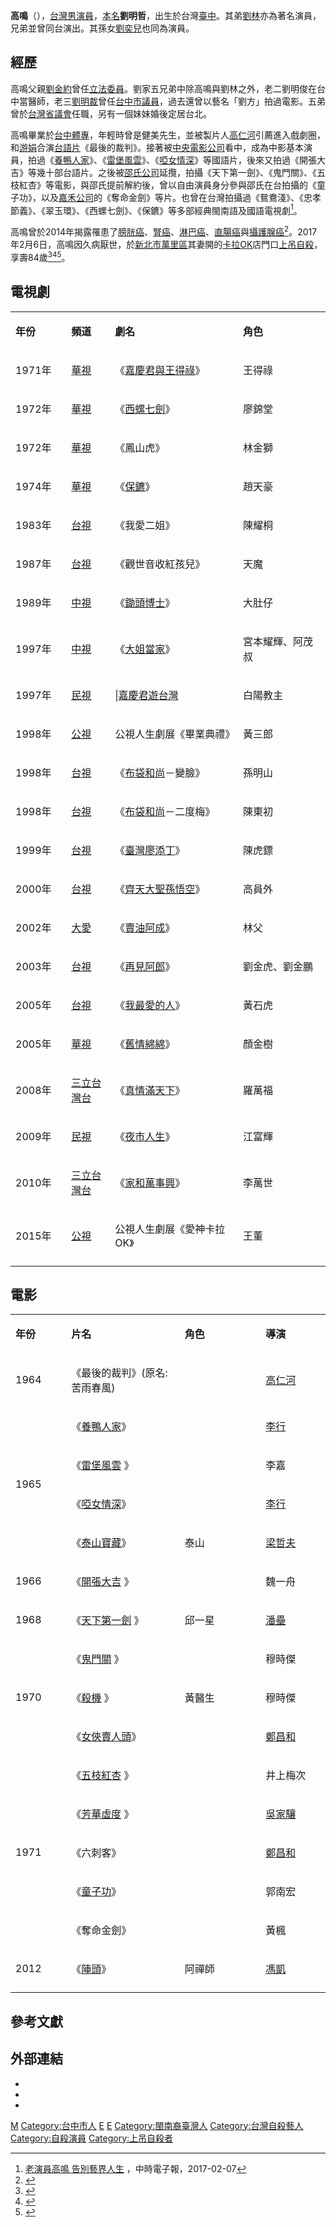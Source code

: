 {{Other uses|高鸣}}
{{noteTA|1=于真=>zh-hant:于真;}}
{{藝人
|姓名 = 高鳴
|類型 = 男演員
|圖片 = 
|圖片尺寸 = 
|圖片簡介 = 
|原名 = 劉明哲
|國籍 = {{ROC}}
|出生日期 = {{birth date|1933|4|16}}
|出生地 = {{TWN-JPN}}[[臺中州|台中州]]（今[[台中市|台中市]]）
|逝世日期 = {{death date and age|2017|2|6|1933|4|16}}
|逝世地點 = {{TWN}}[[新北市|新北市]][[萬里區|萬里區]]
|死因= 
|墓地= [[海葬|海葬]]
|職業 = [[演員|演員]]
|語言 = [[中華民國國語|國語]]、[[台語|台語]]
|配偶 = -{于}-真
|兒女 = 兩子   前妻所生<br />兩女（劉子瑜、劉妍纓）
|父母 = [[劉金約|劉金約]]（父）
|親屬 = 劉明裁（弟）<br />劉明俊（弟）<br />[[劉林|劉林]]（弟）<br />[[劉奕兒|劉奕兒]]（孫女）<br />劉阡睿（孫女）<br /><br />林家妘（外孫女）
|教育程度 = 
|出道作 = 
|出道年份 = 
|代表作 =《嘉慶君與王得祿》<br>《[[西螺七劍|西螺七劍]]》<br>《[[真情滿天下|真情滿天下]]》
|活躍年代 = 
|經紀公司 =
|網站 =
|imdb = 0438067 
}}
'''高鳴'''（{{bd|1933年|4月16日|2017年|2月6日|catIdx=Gao}}），[[台灣|台灣]][[男演員|男演員]]，[[本名|本名]]'''劉明哲'''，出生於台灣[[臺中|臺中]]。其弟[[劉林|劉林]]亦為著名演員，兄弟並曾同台演出。其孫女[[劉奕兒|劉奕兒]]也同為演員。

==經歷==
高鳴父親[[劉金約|劉金約]]曾任[[立法委員|立法委員]]。劉家五兄弟中除高鳴與劉林之外，老二劉明俊在台中當醫師，老三[[劉明裁|劉明裁]]曾任[[台中市議員|台中市議員]]，過去還曾以藝名「劉方」拍過電影。五弟曾於[[台灣省議會|台灣省議會]]任職，另有一個妹妹婚後定居台北。

高鳴畢業於[[台中體專|台中體專]]，年輕時曾是健美先生，並被製片人[[高仁河|高仁河]]引薦進入戲劇圈，和[[游娟|游娟]]合演[[台語片|台語片]]《最後的裁判》。接著被[[中央電影公司|中央電影公司]]看中，成為中影基本演員，拍過《[[養鴨人家|養鴨人家]]》、《[[雷堡風雲|雷堡風雲]]》、《[[啞女情深|啞女情深]]》等國語片，後來又拍過《開張大吉》等幾十部台語片。之後被[[邵氏公司|邵氏公司]]延攬，拍攝《天下第一劍》、《鬼門關》、《五枝紅杏》等電影，與邵氏提前解約後，曾以自由演員身分參與邵氏在台拍攝的《童子功》，以及[[嘉禾公司|嘉禾公司]]的《奪命金劍》等片。也曾在台灣拍攝過《鴛鴦淺》、《忠孝節義》、《翠玉環》、《西螺七劍》、《保鑣》等多部經典閩南語及國語電視劇<ref>[http://www.chinatimes.com/newspapers/20170207000323-260112 老演員高鳴 告別藝界人生] {{Wayback|url=http://www.chinatimes.com/newspapers/20170207000323-260112 |date=20170919005522 }}，中時電子報，2017-02-07</ref>。

高鳴曾於2014年揭露罹患了[[膀胱癌|膀胱癌]]、[[腎癌|腎癌]]、[[淋巴癌|淋巴癌]]、[[直腸癌|直腸癌]]與[[攝護腺癌|攝護腺癌]]<ref>{{cite news|url=http://www.chinatimes.com/newspapers/20140317000585-260112|title=高鳴與妻相約海葬 牌位都省了|date=2014-03-17|author=林怡秀|agency=中時電子報|accessdate=2017-02-06|archive-date=2017-02-06|archive-url=https://web.archive.org/web/20170206184604/http://www.chinatimes.com/newspapers/20140317000585-260112|dead-url=no}}</ref>。2017年2月6日，高鳴因久病厭世，於[[新北市|新北市]][[萬里區|萬里區]]其妻開的[[卡拉OK|卡拉OK]]店門口[[上吊自殺|上吊自殺]]，享壽84歲<ref>{{cite news|url=http://www.cna.com.tw/news/firstnews/201702065014-1.aspx|title=高鳴久病厭世 資深閩南語演員疑上吊輕生|date=2017-02-06|agency=中央社|accessdate=2017-02-06|archive-date=2017-02-06|archive-url=https://web.archive.org/web/20170206053212/http://www.cna.com.tw/news/firstnews/201702065014-1.aspx|dead-url=no}}</ref><ref>{{cite news|url=http://www.cna.com.tw/news/amov/201702060139-1.aspx|title=高鳴久病厭世 妻于真透露早有輕生念頭|date=2017-02-06|agency=中央社|accessdate=2017-02-06|archive-date=2017-02-06|archive-url=https://web.archive.org/web/20170206063518/http://www.cna.com.tw/news/amov/201702060139-1.aspx|dead-url=no}}</ref><ref>{{cite news|url=http://www.appledaily.com.tw/realtimenews/article/local/20170206/1049817/|title=資深閩南語演員高鳴 今晨萬里家中上吊亡|date=2017-02-06|agency=臺灣蘋果日報|accessdate=2017-02-06|archive-date=2017-02-06|archive-url=https://web.archive.org/web/20170206063324/http://www.appledaily.com.tw/realtimenews/article/local/20170206/1049817/|dead-url=no}}</ref>。

== 電視劇 ==
{|class="wikitable" style="width:60%"
|- style="background:cornflowerblue; color:white" align=center
|style="width:5%"|'''年份'''
|style="width:6%"|'''頻道'''
|style="width:18%"|'''劇名'''
|style="width:12%"|'''角色'''
|-
|1971年||[[華視|華視]]||《[[嘉慶君與王得祿|嘉慶君與王得祿]]》 || 王得祿
|-
|1972年||[[華視|華視]]||《[[西螺七劍|西螺七劍]]》|| 廖錦堂
|-
|1972年||[[華視|華視]]||《鳳山虎》|| 林金獅
|-
|1974年||[[華視|華視]]||《[[保鑣_(1974年電視劇)|保鑣]]》 || 趙天豪　　
|-
|1983年||[[台視|台視]]||《我愛二姐》|| 陳耀桐
|-
|1987年||[[台視|台視]]||《觀世音收紅孩兒》|| 天魔
|-
|1989年||[[中視|中視]]||《[[鋤頭博士|鋤頭博士]]》|| 大肚仔
|-
|1997年||[[中視|中視]]||《[[大姐當家|大姐當家]]》|| 宮本耀輝、阿茂叔
|-
| 1997年||[[民視|民視]]|| |[[嘉慶君遊台灣_(1997年電視劇)|嘉慶君遊台灣]]||白陽教主
|-
|1998年||[[公視|公視]]||公視人生劇展《畢業典禮》|| 黃三郎
|-
|1998年||[[台視|台視]]||《[[布袋和尚|布袋和尚]]－變臉》 || 孫明山
|-
|1998年||[[台視|台視]]||《[[布袋和尚|布袋和尚]]－二度梅》||陳東初
|-
|1999年||[[台視|台視]]||《[[臺灣廖添丁|臺灣廖添丁]]》|| 陳虎鏢
|-
|2000年||[[台視|台視]]||《[[齊天大聖孫悟空_(2000年電視劇)|齊天大聖孫悟空]]》|| 高員外
|-
|2002年||[[大愛|大愛]]||《[[賣油阿成|賣油阿成]]》|| 林父
|-
|2003年||[[台視|台視]]||《[[再見阿郎_(電視劇)|再見阿郎]]》 || 劉金虎、劉金鵬
|-
|2005年||[[台視|台視]]||《[[我最愛的人|我最愛的人]]》|| 黃石虎
|-
|2005年||[[華視|華視]]||《[[舊情綿綿_(電視劇)|舊情綿綿]]》 || 顏金樹
|-
|2008年||[[三立台灣台|三立台灣台]]||《[[真情滿天下|真情滿天下]]》 || 羅萬福
|-
|2009年||[[民視|民視]]||《[[夜市人生|夜市人生]]》||江富輝
|-
|2010年||[[三立台灣台|三立台灣台]]||《[[家和萬事興_(2010年電視劇)|家和萬事興]]》 || 李萬世
|-
|2015年||[[公視|公視]]||公視人生劇展《愛神卡拉OK》|| 王董
|-
|}

== 電影 ==
{|class="wikitable" style="width:60%"
|- style="background:cornflowerblue; color:white" align=center
|style="width:4%"|'''年份'''
|style="width:14%"|'''片名'''
|style="width:10%"|'''角色'''
|style="width:8%"|'''導演'''
|-
|1964||《最後的裁判》(原名:苦雨春風)||
|[[高仁河|高仁河]]
|-
| rowspan="4" |1965||《[[養鴨人家|養鴨人家]]》||
|[[李行|李行]]
|-
|《[https://taiwancinema.bamid.gov.tw/Film/Filmcontent/?ContentUrl=55137 雷堡風雲] {{Wayback|url=https://taiwancinema.bamid.gov.tw/Film/Filmcontent/?ContentUrl=55137 |date=20200715062802 }}》||
|李嘉
|-
|《[[啞女情深|啞女情深]]》||
|[[李行|李行]]
|-
|《[[泰山寶藏|泰山寶藏]]》||泰山
|[[梁哲夫|梁哲夫]]
|-
|1966
|《[http://app2.atmovies.com.tw/film/fDcmb4042554/ 開張大吉] {{Wayback|url=http://app2.atmovies.com.tw/film/fDcmb4042554/ |date=20200716185712 }}》||
|魏一舟
|-
|1968||《[https://3g.163.com/v/video/VJI5UJTKN.html 天下第一劍] {{Wayback|url=https://3g.163.com/v/video/VJI5UJTKN.html |date=20200714101129 }}》|| 邱一星
|[[潘壘|潘壘]]
|-
| rowspan="3" |1970||《[https://www.itsfun.com.tw/%E9%AC%BC%E9%96%80%E9%97%9C/wiki-59698411-04983001 鬼門關] {{Wayback|url=https://www.itsfun.com.tw/%E9%AC%BC%E9%96%80%E9%97%9C/wiki-59698411-04983001 |date=20200715044439 }}》||
|穆時傑
|-
|《[http://hkmdb.com/db/movies/view.mhtml?id=5079&display_set=big5 殺機] {{Wayback|url=http://hkmdb.com/db/movies/view.mhtml?id=5079&display_set=big5 |date=20160911040001 }}》||黃醫生
|穆時傑
|-
|《[https://www.dailymotion.com/video/x1kwipg 女俠賣人頭]》||
|[[郑昌和|鄭昌和]]
|-
| rowspan="5" |1971||《[https://www.itsfun.com.tw/%E4%BA%94%E6%9E%9D%E7%B4%85%E6%9D%8F/wiki-6356896-1241776 五枝紅杏] {{Wayback|url=https://www.itsfun.com.tw/%E4%BA%94%E6%9E%9D%E7%B4%85%E6%9D%8F/wiki-6356896-1241776 |date=20200715044423 }}》||
|井上梅次
|-
|《[https://moviecool.asia/film/qGqAY_IfdHEc 芳華虛度] {{Wayback|url=https://moviecool.asia/film/qGqAY_IfdHEc |date=20200714084049 }}》||
|[[吳家驤|吳家驤]]
|-
|《六刺客》||
|[[郑昌和|鄭昌和]]
|-
|《[https://www.dailymotion.com/video/x19pvmv 童子功]》||
|郭南宏
|-
|《奪命金劍》||
|黃楓
|-
|2012||《[[陣頭_(電影)|陣頭]]》||阿禪師
|[[馮凱_(導演)|馮凱]]
|-
|}

==參考文獻==
{{reflist}}

==外部連結==
*{{hkmdb name|15335}}
*{{douban people}}
*{{Mtime people|1010263}}

{{DEFAULTSORT:Gao高}}

{{Portal bar|台灣|戲劇|電影|人物}}

[[Category:劉姓|M]]
[[Category:台中市人|Category:台中市人]]
[[Category:臺灣電視男演員|E]]
[[Category:臺灣電影男演員|E]]
[[Category:閩南裔臺灣人|Category:閩南裔臺灣人]]
[[Category:台灣自殺藝人|Category:台灣自殺藝人]]
[[Category:自殺演員|Category:自殺演員]]
[[Category:上吊自殺者|Category:上吊自殺者]]